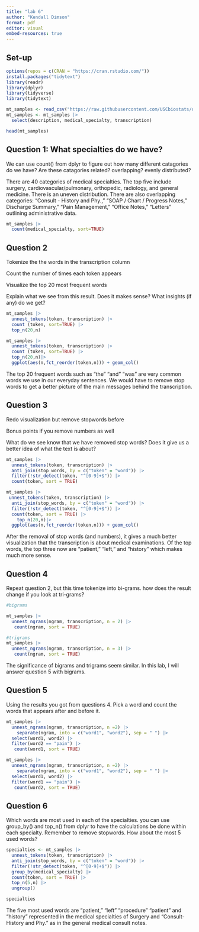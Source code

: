 ```yaml
---
title: "lab 6"
author: "Kendall Dimson"
format: pdf
editor: visual
embed-resources: true
---
```


## Set-up

```r
options(repos = c(CRAN = "https://cran.rstudio.com/"))
install.packages("tidytext")
library(readr)
library(dplyr)
library(tidyverse)
library(tidytext)
```

```r
mt_samples <- read_csv("https://raw.githubusercontent.com/USCbiostats/data-science-data/master/00_mtsamples/mtsamples.csv")
mt_samples <- mt_samples |>
  select(description, medical_specialty, transcription)

head(mt_samples)
```

## Question 1: What specialties do we have?

We can use count() from dplyr to figure out how many different catagories do we have? Are these catagories related? overlapping? evenly distributed?

There are 40 categories of medical specialties. The top five include surgery, cardiovascular/pulmonary, orthopedic, radiology, and general medicine. There is an uneven distribution. There are also overlapping categories: "Consult - History and Phy.," "SOAP / Chart / Progress Notes," Discharge Summary," "Pain Management," "Office Notes," "Letters" outlining administrative data.

```r
mt_samples |>
  count(medical_specialty, sort=TRUE)
```

## Question 2

Tokenize the the words in the transcription column

Count the number of times each token appears

Visualize the top 20 most frequent words

Explain what we see from this result. Does it makes sense? What insights (if any) do we get?

```r
mt_samples |> 
  unnest_tokens(token, transcription) |>
  count (token, sort=TRUE) |>
  top_n(20,n)

mt_samples |> 
  unnest_tokens(token, transcription) |>
  count (token, sort=TRUE) |>
  top_n(20,n)|>
  ggplot(aes(n,fct_reorder(token,n))) + geom_col()
```

The top 20 frequent words such as "the" "and" "was" are very common words we use in our everyday sentences. We would have to remove stop words to get a better picture of the main messages behind the transcription.

## Question 3

Redo visualization but remove stopwords before

Bonus points if you remove numbers as well

What do we see know that we have removed stop words? Does it give us a better idea of what the text is about?

```r

mt_samples |>
  unnest_tokens(token, transcription) |>
  anti_join(stop_words, by = c("token" = "word")) |>
  filter(!str_detect(token, "^[0-9]+$")) |>
  count(token, sort = TRUE)

mt_samples |> 
 unnest_tokens(token, transcription) |>
  anti_join(stop_words, by = c("token" = "word")) |>
  filter(!str_detect(token, "^[0-9]+$")) |>
  count(token, sort = TRUE) |>
    top_n(20,n)|>
  ggplot(aes(n,fct_reorder(token,n))) + geom_col()
```

After the removal of stop words (and numbers), it gives a much better visualization that the transcription is about medical examinations. Of the top words, the top three now are "patient," "left," and "history" which makes much more sense.

## Question 4

Repeat question 2, but this time tokenize into bi-grams. how does the result change if you look at tri-grams?

```r
#bigrams

mt_samples |>
  unnest_ngrams(ngram, transcription, n = 2) |>
   count(ngram, sort = TRUE)

#trigrams
mt_samples |>
  unnest_ngrams(ngram, transcription, n = 3) |>
   count(ngram, sort = TRUE)
```

The significance of bigrams and trigrams seem similar. In this lab, I will answer question 5 with bigrams.

## Question 5

Using the results you got from questions 4. Pick a word and count the words that appears after and before it.

```r
mt_samples |>
  unnest_ngrams(ngram, transcription, n =2) |>
    separate(ngram, into = c("word1", "word2"), sep = " ") |>
  select(word1, word2) |>
  filter(word2 == "pain") |>
   count(word1, sort = TRUE)

mt_samples |>
  unnest_ngrams(ngram, transcription, n =2) |>
    separate(ngram, into = c("word1", "word2"), sep = " ") |>
  select(word1, word2) |>
  filter(word1 == "pain") |>
   count(word2, sort = TRUE)
```

## Question 6

Which words are most used in each of the specialties. you can use group_by() and top_n() from dplyr to have the calculations be done within each specialty. Remember to remove stopwords. How about the most 5 used words?

```r
specialties <- mt_samples |>
  unnest_tokens(token, transcription) |>
  anti_join(stop_words, by = c("token" = "word")) |>
  filter(!str_detect(token, "^[0-9]+$")) |>
  group_by(medical_specialty) |>
  count(token, sort = TRUE) |>
  top_n(5,n) |>
  ungroup()

specialties
```

The five most used words are "patient," "left" "procedure" "patient" and "history" represented in the medical specialties of Surgery and "Consult-History and Phy." as in the general medical consult notes.
